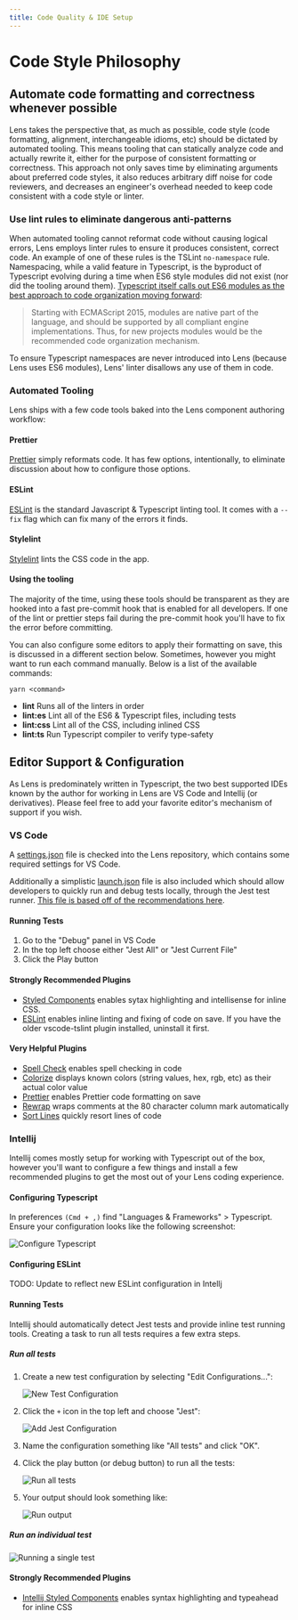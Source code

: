 ```yaml
---
title: Code Quality & IDE Setup
---
```


# Code Style Philosophy

## Automate code formatting and correctness whenever possible

Lens takes the perspective that, as much as possible, code style (code formatting, alignment, interchangeable idioms, etc) should be dictated by automated tooling. This means tooling that can statically analyze code and actually rewrite it, either for the purpose of consistent formatting or correctness. This approach not only saves time by eliminating arguments about preferred code styles, it also reduces arbitrary diff noise for code reviewers, and decreases an engineer's overhead needed to keep code consistent with a code style or linter.

### Use lint rules to eliminate dangerous anti-patterns

When automated tooling cannot reformat code without causing logical errors, Lens employs linter rules to ensure it produces consistent, correct code. An example of one of these rules is the TSLint `no-namespace` rule. Namespacing, while a valid feature in Typescript, is the byproduct of Typescript evolving during a time when ES6 style modules did not exist (nor did the tooling around them). [Typescript itself calls out ES6 modules as the best approach to code organization moving forward](https://www.typescriptlang.org/docs/handbook/namespaces-and-modules.html#using-modules):

> Starting with ECMAScript 2015, modules are native part of the language, and should be supported by all compliant engine implementations. Thus, for new projects modules would be the recommended code organization mechanism.

To ensure Typescript namespaces are never introduced into Lens (because Lens uses ES6 modules), Lens' linter disallows any use of them in code.

### Automated Tooling

Lens ships with a few code tools baked into the Lens component authoring workflow:

#### Prettier

[Prettier](https://prettier.io/) simply reformats code. It has few options, intentionally, to eliminate discussion about how to configure those options.

#### ESLint

[ESLint](https://eslint.org/) is the standard Javascript & Typescript linting tool. It comes with a `--fix` flag which can fix many of the errors it finds.

#### Stylelint

[Stylelint](https://stylelint.io/) lints the CSS code in the app.

#### Using the tooling

The majority of the time, using these tools should be transparent as they are hooked into a fast pre-commit hook that is enabled for all developers. If one of the lint or prettier steps fail during the pre-commit hook you'll have to fix the error before committing.

You can also configure some editors to apply their formatting on save, this is discussed in a different section below. Sometimes, however you might want to run each command manually. Below is a list of the available commands:

`yarn <command>`

- **lint** Runs all of the linters in order
- **lint:es** Lint all of the ES6 & Typescript files, including tests
- **lint:css** Lint all of the CSS, including inlined CSS
- **lint:ts** Run Typescript compiler to verify type-safety

## Editor Support & Configuration

As Lens is predominately written in Typescript, the two best supported IDEs known by the author for working in Lens are VS Code and Intellij (or derivatives). Please feel free to add your favorite editor's mechanism of support if you wish.

### VS Code

A [settings.json](https://github.com/looker/lens/blob/master/.vscode/settings.json) file is checked into the Lens repository, which contains some required settings for VS Code.

Additionally a simplistic [launch.json](https://github.com/looker/lens/blob/master/.vscode/launch.json) file is also included which should allow developers to quickly run and debug tests locally, through the Jest test runner. [This file is based off of the recommendations here](https://github.com/Microsoft/vscode-recipes/tree/master/debugging-jest-tests).

#### Running Tests

1.  Go to the "Debug" panel in VS Code
2.  In the top left choose either "Jest All" or "Jest Current File"
3.  Click the Play button

#### Strongly Recommended Plugins

- [Styled Components](https://github.com/styled-components/vscode-styled-components) enables sytax highlighting and intellisense for inline CSS.
- [ESLint](https://github.com/Microsoft/vscode-eslint) enables inline linting and fixing of code on save. If you have the older vscode-tslint plugin installed, uninstall it first.

#### Very Helpful Plugins

- [Spell Check](https://github.com/Jason-Rev/vscode-spell-checker) enables spell checking in code
- [Colorize](https://github.com/kamikillerto/vscode-colorize) displays known colors (string values, hex, rgb, etc) as their actual color value
- [Prettier](https://github.com/prettier/prettier-vscode) enables Prettier code formatting on save
- [Rewrap](https://github.com/stkb/Rewrap) wraps comments at the 80 character column mark automatically
- [Sort Lines](https://github.com/Tyriar/vscode-sort-lines) quickly resort lines of code

### Intellij

Intellij comes mostly setup for working with Typescript out of the box, however you'll want to configure a few things and install a few recommended plugins to get the most out of your Lens coding experience.

#### Configuring Typescript

In preferences `(Cmd + ,)` find "Languages & Frameworks" > Typescript. Ensure your configuration looks like the following screenshot:

![Configure Typescript](../../assets/typescript_config.jpg)

#### Configuring ESLint

TODO: Update to reflect new ESLint configuration in Intellj

#### Running Tests

Intellij should automatically detect Jest tests and provide inline test running tools. Creating a task to run all tests requires a few extra steps.

##### Run all tests

1. Create a new test configuration by selecting "Edit Configurations...":

   ![New Test Configuration](../../assets/intellij_test_configuration.jpg)

1. Click the `+` icon in the top left and choose "Jest":

   ![Add Jest Configuration](../../assets/intellij_test_configuration_add.jpg)

1. Name the configuration something like "All tests" and click "OK".
1. Click the play button (or debug button) to run all the tests:

   ![Run all tests](../../assets/intellij_run_all_tests.jpg)

1. Your output should look something like:

   ![Run output](../../assets/intellij_run_all_tests_output.jpg)

##### Run an individual test

![Running a single test](../../assets/intellij_run_individual_test.gif)

#### Strongly Recommended Plugins

- [Intellij Styled Components](https://github.com/styled-components/webstorm-styled-components) enables syntax highlighting and typeahead for inline CSS
